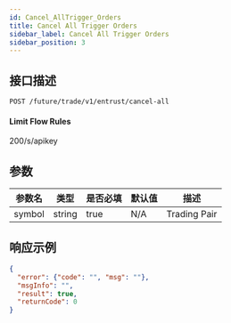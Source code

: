 ```yaml
---
id: Cancel_AllTrigger_Orders
title: Cancel All Trigger Orders
sidebar_label: Cancel All Trigger Orders
sidebar_position: 3
---
```


## 接口描述

`POST /future/trade/v1/entrust/cancel-all`

#### **Limit Flow Rules**

200/s/apikey

## 参数

| 参数名 | 类型   | 是否必填 | 默认值 | 描述         |
| ------ | ------ | -------- | ------ | ------------ |
| symbol | string | true     | N/A    | Trading Pair |

## 响应示例

```json
{
  "error": {"code": "", "msg": ""},
  "msgInfo": "",
  "result": true,
  "returnCode": 0
}
```
